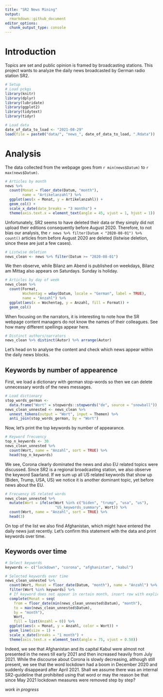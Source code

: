 ```yaml
---
title: "SR2 News Mining"
output:
  rmarkdown::github_document
editor_options: 
  chunk_output_type: console
---
```


<!-- analysis.md is generated from analysis.Rmd -->

# Introduction
Topics are set and public opinion is framed by broadcasting stations. This project wants to analyze the daily news broadcasted by German radio station SR2.

```r
# Setup
# Load pckgs
library(knitr)
library(dplyr)
library(lubridate)
library(ggplot2)
library(tidytext)
library(tidyr)

# Load data
date_of_data_to_load <- "2021-08-29"
load(file = paste0("data/", "news_", date_of_data_to_load, ".Rdata"))
```

# Analysis
The data collected from the webpage goes from `r min(news$Datum)` to `r max(news$Datum)`.

```r
# Articles by month
news %>%
  count(Monat = floor_date(Datum, "month"),
        name = "Artikelanzahl") %>%
  ggplot(aes(x = Monat, y = Artikelanzahl)) +
  geom_col() +
  scale_x_date(date_breaks = "3 months") +
  theme(axis.text.x = element_text(angle = 45, vjust = 1, hjust = 1))
```

Unfortunately, SR2 seems to have deleted their data or they simply did not upload their editions consequently before August 2020. Therefore, to not bias our analysis, the `r news %>% filter(Datum < "2020-08-01") %>% count()` articles from before August 2020 are deleted (listwise deletion, since these are just a few cases).

```r
# Listwise deletion
news_clean <- news %>% filter(Datum >= "2020-08-01")
```

We then observe, while Bilanz am Abend is published on weekdays, Bilanz am Mittag also appears on Saturdays. Sunday is holiday.

```r
# Articles by day of week
news_clean %>%
  count(Format,
        Wochentag = wday(Datum, locale = "German", label = TRUE),
        name = "Anzahl") %>% 
  ggplot(aes(x = Wochentag, y = Anzahl, fill = Format)) +
  geom_col()
```

When focusing on the narrators, it is interesting to note how the SR webpage content managers do not know the names of their colleagues. See how many different spellings appear here.
```r
# Distinct authors/narrators
news_clean %>% distinct(Autor) %>% arrange(Autor)
```

Let's head on to analyse the content and check which news appear within the daily news blocks.

## Keywords by number of appearence
First, we load a dictionary with german stop-words so then we can delete unnecessary words of the news messages.
```r
# Load dictionary
stop_words_german <-
  data.frame("Wort" = stopwords::stopwords("de", source = "snowball"))
news_clean_unnested <- news_clean %>%
  unnest_tokens(output = "Wort", input = Themen) %>% 
  anti_join(stop_words_german, by = "Wort")
```

Now, let's print the top keywords by number of appearance.
```r
# Keyword frecuency
top_n_keywords <- 30
news_clean_unnested %>% 
  count(Wort, name = "Anzahl", sort = TRUE) %>% 
  head(top_n_keywords)
```

We see, Corona clearly dominated the news and also EU related topics were discussed. Since SR2 is a regional broadcasting station, we also observe the keyword Saarland. If we sum up all US related keywords that show up (Biden, Trump, USA, US) we notice it is another dominant topic, yet before news about the EU.

```r
# Frecuency US related words
news_clean_unnested %>% 
  mutate(Wort = ifelse(Wort %in% c("biden", "trump", "usa", "us"),
                       "US_keywords_summary", Wort)) %>% 
  count(Wort, name = "Anzahl", sort = TRUE) %>% 
  head(3)
```

On top of the list we also find Afghanistan, which might have entered the daily news just recently. Let's confirm this statement with the data and print keywords over time.

## Keywords over time

```r
# Select keywords
keywords <- c("lockdown", "corona", "afghanistan", "kabul")

# Selected keywords over time
news_clean_unnested %>% 
  count(Wort, Monat = floor_date(Datum, "month"), name = "Anzahl") %>% 
  filter(Wort %in% keywords) %>% 
  # If keyword does not appear in certain month, insert row with explicit 0
  complete(Monat = seq(
    from = floor_date(min(news_clean_unnested$Datum), "month"),
    to = max(news_clean_unnested$Datum),
    by = "month"),
    Wort,
    fill = list(Anzahl = 0)) %>% 
  ggplot(aes(x = Monat, y = Anzahl, color = Wort)) +
  geom_line(size = 1) +
  scale_x_date(breaks = "1 month") +
  theme(axis.text.x = element_text(angle = 75, vjust = 0.58))
```

Indeed, we see that Afghanistan and its capital Kabul were almost not presented in the news till early 2021 and then increased heavily from July 2021. While the discourse about Corona is slowly decreasing, although still present, we see that the word lockdown had a boom in December 2020 and suddenly disappeard after April 2021. Shall we assume there was an internal SR2-guideline that prohibited using that word or may the reason be that since May 2021 lockdown measures were removed step by step?


_work in progress_


